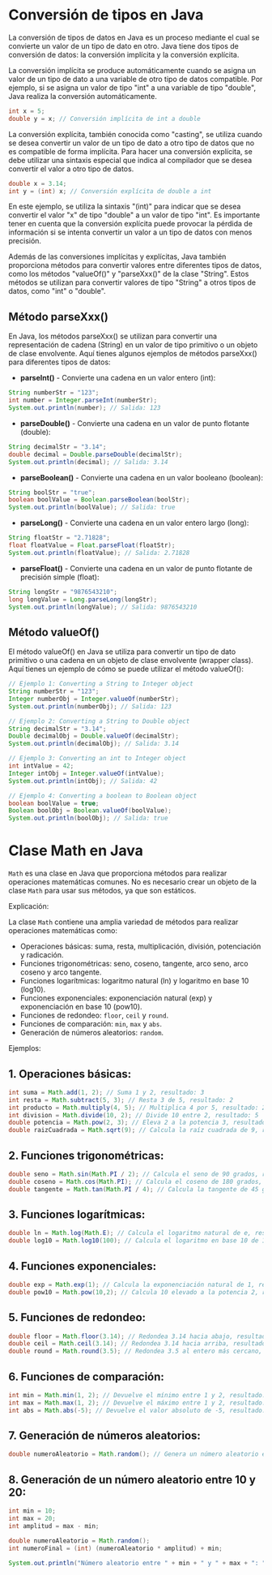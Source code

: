 # Conversión de tipos en Java

 
La conversión de tipos de datos en Java es un proceso mediante el cual se convierte un valor de un tipo de dato en otro. Java tiene dos tipos de conversión de datos: la conversión implícita y la conversión explícita.

La conversión implícita se produce automáticamente cuando se asigna un valor de un tipo de dato a una variable de otro tipo de datos compatible. Por ejemplo, si se asigna un valor de tipo "int" a una variable de tipo "double", Java realiza la conversión automáticamente.

```java
int x = 5;
double y = x; // Conversión implícita de int a double
```
La conversión explícita, también conocida como "casting", se utiliza cuando se desea convertir un valor de un tipo de dato a otro tipo de datos que no es compatible de forma implícita. Para hacer una conversión explícita, se debe utilizar una sintaxis especial que indica al compilador que se desea convertir el valor a otro tipo de datos.

```java
double x = 3.14;
int y = (int) x; // Conversión explícita de double a int
```
En este ejemplo, se utiliza la sintaxis "(int)" para indicar que se desea convertir el valor "x" de tipo "double" a un valor de tipo "int". Es importante tener en cuenta que la conversión explícita puede provocar la pérdida de información si se intenta convertir un valor a un tipo de datos con menos precisión.

Además de las conversiones implícitas y explícitas, Java también proporciona métodos para convertir valores entre diferentes tipos de datos, como los métodos "valueOf()" y "parseXxx()" de la clase "String". Estos métodos se utilizan para convertir valores de tipo "String" a otros tipos de datos, como "int" o "double".

## Método parseXxx()

En Java, los métodos parseXxx() se utilizan para convertir una representación de cadena (String) en un valor de tipo primitivo o un objeto de clase envolvente. Aquí tienes algunos ejemplos de métodos parseXxx() para diferentes tipos de datos:

- **parseInt()** - Convierte una cadena en un valor entero (int):

```java  
String numberStr = "123";
int number = Integer.parseInt(numberStr);
System.out.println(number); // Salida: 123
```

- **parseDouble()** - Convierte una cadena en un valor de punto flotante (double):

```java  
String decimalStr = "3.14";
double decimal = Double.parseDouble(decimalStr);
System.out.println(decimal); // Salida: 3.14
```

- **parseBoolean()** - Convierte una cadena en un valor booleano (boolean):

```java  
String boolStr = "true";
boolean boolValue = Boolean.parseBoolean(boolStr);
System.out.println(boolValue); // Salida: true
```

- **parseLong()** - Convierte una cadena en un valor entero largo (long):

```java  
String floatStr = "2.71828";
float floatValue = Float.parseFloat(floatStr);
System.out.println(floatValue); // Salida: 2.71828
```

- **parseFloat()** - Convierte una cadena en un valor de punto flotante de precisión simple (float):

```java  
String longStr = "9876543210";
long longValue = Long.parseLong(longStr);
System.out.println(longValue); // Salida: 9876543210
```
## Método valueOf()

El método valueOf() en Java se utiliza para convertir un tipo de dato primitivo o una cadena en un objeto de clase envolvente (wrapper class). Aquí tienes un ejemplo de cómo se puede utilizar el método valueOf():

```java  
// Ejemplo 1: Converting a String to Integer object
String numberStr = "123";
Integer numberObj = Integer.valueOf(numberStr);
System.out.println(numberObj); // Salida: 123

// Ejemplo 2: Converting a String to Double object
String decimalStr = "3.14";
Double decimalObj = Double.valueOf(decimalStr);
System.out.println(decimalObj); // Salida: 3.14

// Ejemplo 3: Converting an int to Integer object
int intValue = 42;
Integer intObj = Integer.valueOf(intValue);
System.out.println(intObj); // Salida: 42

// Ejemplo 4: Converting a boolean to Boolean object
boolean boolValue = true;
Boolean boolObj = Boolean.valueOf(boolValue);
System.out.println(boolObj); // Salida: true
```



# Clase Math en Java

`Math` es una clase en Java que proporciona métodos para realizar operaciones matemáticas comunes. No es necesario crear un objeto de la clase `Math` para usar sus métodos, ya que son estáticos.

Explicación:

La clase `Math` contiene una amplia variedad de métodos para realizar operaciones matemáticas como:

-   Operaciones básicas: suma, resta, multiplicación, división, potenciación y radicación.
-   Funciones trigonométricas: seno, coseno, tangente, arco seno, arco coseno y arco tangente.
-   Funciones logarítmicas: logaritmo natural (ln) y logaritmo en base 10 (log10).
-   Funciones exponenciales: exponenciación natural (exp) y exponenciación en base 10 (pow10).
-   Funciones de redondeo: `floor`, `ceil` y `round`.
-   Funciones de comparación: `min`, `max` y `abs`.
-   Generación de números aleatorios: `random`.

Ejemplos:

## 1\. Operaciones básicas:

```java
int suma = Math.add(1, 2); // Suma 1 y 2, resultado: 3
int resta = Math.subtract(5, 3); // Resta 3 de 5, resultado: 2
int producto = Math.multiply(4, 5); // Multiplica 4 por 5, resultado: 20
int division = Math.divide(10, 2); // Divide 10 entre 2, resultado: 5
double potencia = Math.pow(2, 3); // Eleva 2 a la potencia 3, resultado: 8
double raizCuadrada = Math.sqrt(9); // Calcula la raíz cuadrada de 9, resultado: 3

```

## 2\. Funciones trigonométricas:

```java
double seno = Math.sin(Math.PI / 2); // Calcula el seno de 90 grados, resultado: 1
double coseno = Math.cos(Math.PI); // Calcula el coseno de 180 grados, resultado: -1
double tangente = Math.tan(Math.PI / 4); // Calcula la tangente de 45 grados, resultado: 1

```

## 3\. Funciones logarítmicas:

```java
double ln = Math.log(Math.E); // Calcula el logaritmo natural de e, resultado: 1
double log10 = Math.log10(100); // Calcula el logaritmo en base 10 de 100, resultado: 2

```

## 4\. Funciones exponenciales:

```java
double exp = Math.exp(1); // Calcula la exponenciación natural de 1, resultado: 2.71828...
double pow10 = Math.pow(10,2); // Calcula 10 elevado a la potencia 2, resultado: 100

```

## 5\. Funciones de redondeo:

```java
double floor = Math.floor(3.14); // Redondea 3.14 hacia abajo, resultado: 3
double ceil = Math.ceil(3.14); // Redondea 3.14 hacia arriba, resultado: 4
double round = Math.round(3.5); // Redondea 3.5 al entero más cercano, resultado: 4

```

## 6\. Funciones de comparación:

```java
int min = Math.min(1, 2); // Devuelve el mínimo entre 1 y 2, resultado: 1
int max = Math.max(1, 2); // Devuelve el máximo entre 1 y 2, resultado: 2
int abs = Math.abs(-5); // Devuelve el valor absoluto de -5, resultado: 5

```

## 7\. Generación de números aleatorios:

```java
double numeroAleatorio = Math.random(); // Genera un número aleatorio entre 0.0 y 1.0

```

## 8\. Generación de un número aleatorio entre 10 y 20:

```java
int min = 10;
int max = 20;
int amplitud = max - min;

double numeroAleatorio = Math.random();
int numeroFinal = (int) (numeroAleatorio * amplitud) + min;

System.out.println("Número aleatorio entre " + min + " y " + max + ": " + numeroFinal);

```



